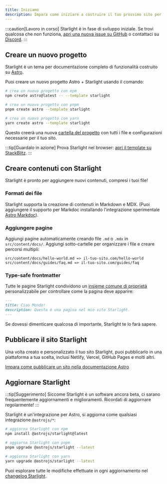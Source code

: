 ```yaml
---
title: Iniziamo
description: Impara come iniziare a costruire il tuo prossimo sito per documentazione con Starlight per Astro.
---
```



:::caution[Lavoro in corso]
Starlight è in fase di sviluppo iniziale.
Se trovi qualcosa che non funziona, [apri una nuova issue su GitHub](https://github.com/withastro/starlight/issues/new/choose) o contattaci su [Discord](https://astro.build/chat).
:::

## Creare un nuovo progetto

Starlight è un tema per documentazione completo di funzionalità costruito su [Astro](https://astro.build).

Puoi creare un nuovo progetto Astro + Starlight usando il comando:
<Tabs>
<TabItem label="npm">

```sh
# crea un nuovo progetto con npm
npm create astro@latest -- --template starlight
```

</TabItem>
<TabItem label="pnpm">

```sh
# crea un nuovo progetto con pnpm
pnpm create astro --template starlight
```

</TabItem>
<TabItem label="Yarn">

```sh
# crea un nuovo progetto con yarn
yarn create astro --template starlight
```

</TabItem>
</Tabs>

Questo creerà una nuova [cartella del progetto](/it/guides/projet-structure/) con tutti i file e configurazioni necessarie per il tuo sito.

:::tip[Guardalo in azione]
Prova Starlight nel browser:
[apri il template su StackBlitz](https://stackblitz.com/github/withastro/starlight/tree/main/examples/basics).
:::

## Creare contenuti con Starlight

Starlight è pronto per aggiungere nuovi contenuti, compresi i tuoi file!

### Formati dei file

Starlight supporta la creazione di contenuti in Markdown e MDX. (Puoi aggiungere il supporto per Markdoc installando l'integrazione sperimentale [Astro Markdoc](https://docs.astro.build/en/guides/integrations-guide/markdoc/)).

### Aggiungere pagine

Aggiungi pagine automaticamente creando file `.md` o `.mdx` in `src/content/docs/`. Aggiungi sotto-cartelle per organizzare i file e creare percorsi multipli:

```
src/content/docs/hello-world.md => il-tuo-sito.com/hello-world
src/content/docs/guides/faq.md => il-tuo-sito.com/guides/faq
```

### Type-safe frontmatter

Tutte le pagine Starlight condividono un [insieme comune di proprietà](/fr/reference/frontmatter/) personalizzabile per controllare come la pagina deve apparire:

```md
---
title: Ciao Mondo!
description: Questa è una pagina nel mio sito Starlight.
---
```

Se dovessi dimenticare qualcosa di importante, Starlight te lo farà sapere.

## Pubblicare il sito Starlight

Una volta creato e personalizzato il tuo sito Starlight, puoi pubblicarlo in una piattaforma a tua scelta, inclusi Netlify, Vercel, GitHub Pages e molti altri.

[Impara come pubblicare un sito nella documentazione Astro](https://docs.astro.build/en/guides/deploy/)

## Aggiornare Starlight

:::tip[Suggerimento]
Siccome Starlight è un software ancora beta, ci sarano frequentemente aggiornamenti e miglioramenti. Ricordati di aggiornare regolarmente!
:::

Starlight è un'integrazione per Astro, si aggiorna come qualsiasi integrazione `@astrojs/*`:

<Tabs>
<TabItem label="npm">

```sh
# aggiorna Starlight con npm
npm install @astrojs/starlight@latest
```

</TabItem>
<TabItem label="pnpm">

```sh
# aggiorna Starlight con pnpm
pnpm upgrade @astrojs/starlight --latest
```

</TabItem>
<TabItem label="Yarn">

```sh
# aggiorna Starlight con yarn
yarn upgrade @astrojs/starlight --latest
```

</TabItem>
</Tabs>

Puoi esplorare tutte le modifiche effettuate in ogni aggiornamento nel [changelog Starlight](https://github.com/withastro/starlight/blob/main/packages/starlight/CHANGELOG.md).
